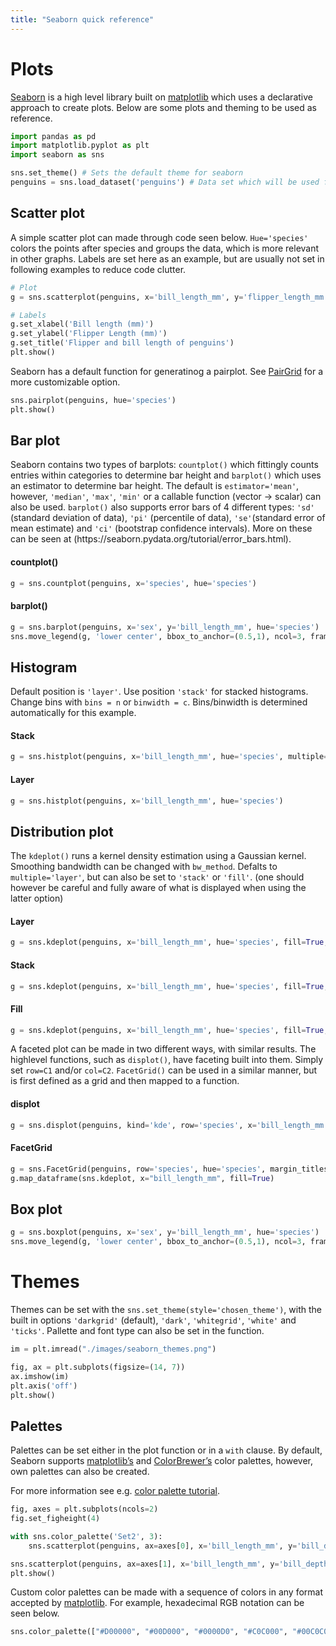 ```yaml
---
title: "Seaborn quick reference"
---
```


# Plots
[Seaborn](https://seaborn.pydata.org/index.html) is a high level library built on [matplotlib](https://matplotlib.org/) which uses a declarative approach to create plots. Below are some plots and theming to be used as reference. 


```python
import pandas as pd
import matplotlib.pyplot as plt
import seaborn as sns

sns.set_theme() # Sets the default theme for seaborn
penguins = sns.load_dataset('penguins') # Data set which will be used for most examples
```


## Scatter plot

A simple scatter plot can made through code seen below. `Hue='species'` colors the points after species and groups the data, which is more relevant in other graphs. Labels are set here as an example, but are usually not set in following examples to reduce code clutter.

```python
# Plot
g = sns.scatterplot(penguins, x='bill_length_mm', y='flipper_length_mm', hue='species')

# Labels
g.set_xlabel('Bill length (mm)')
g.set_ylabel('Flipper Length (mm)')
g.set_title('Flipper and bill length of penguins')
plt.show()
```


Seaborn has a default function for generatinog a pairplot. See [PairGrid](https://seaborn.pydata.org/generated/seaborn.PairGrid.html) for a more customizable option. 
```python
sns.pairplot(penguins, hue='species')
plt.show()
```


## Bar plot
Seaborn contains two types of barplots: `countplot()` which fittingly counts entries within categories to determine bar height and `barplot()` which uses an estimator to determine bar height. The default is `estimator='mean'`, however, `'median'`, `'max'`, `'min'` or a callable function (vector -> scalar) can also be used. `barplot()` also supports error bars of 4 different types: `'sd'` (standard deviation of data), `'pi'` (percentile of data), `'se'`(standard error of mean estimate) and `'ci'` (bootstrap confidence intervals). More on these can be seen at (https://seaborn.pydata.org/tutorial/error_bars.html).

::: panel-tabset

#### countplot()
```python
g = sns.countplot(penguins, x='species', hue='species')
```

#### barplot()
```python
g = sns.barplot(penguins, x='sex', y='bill_length_mm', hue='species')
sns.move_legend(g, 'lower center', bbox_to_anchor=(0.5,1), ncol=3, frameon=False)
```

:::

## Histogram

Default position is `'layer'`. Use position `'stack'` for stacked histograms. Change bins with `bins = n` or `binwidth = c`. Bins/binwidth is determined automatically for this example. 

::: panel-tabset

#### Stack
```python
g = sns.histplot(penguins, x='bill_length_mm', hue='species', multiple='stack')
```

#### Layer
```python
g = sns.histplot(penguins, x='bill_length_mm', hue='species')
```

:::


## Distribution plot
The `kdeplot()` runs a kernel density estimation using a Gaussian kernel. Smoothing bandwidth can be changed with `bw_method`. Defalts to `multiple='layer'`, but can also be set to `'stack'` or `'fill'`. (one should however be careful and fully aware of what is displayed when using the latter option)

::: panel-tabset

#### Layer
```python
g = sns.kdeplot(penguins, x='bill_length_mm', hue='species', fill=True, alpha=0.6)
```

#### Stack
```python
g = sns.kdeplot(penguins, x='bill_length_mm', hue='species', fill=True, alpha=0.8, multiple='stack')
```

#### Fill
```python
g = sns.kdeplot(penguins, x='bill_length_mm', hue='species', fill=True, alpha=0.8, multiple='fill')
```
:::


A faceted plot can be made in two different ways, with similar results. The highlevel functions, such as `displot()`, have faceting built into them. Simply set `row=C1` and/or `col=C2`. `FacetGrid()` can be used in a similar manner, but is first defined as a grid and then mapped to a function.

::: panel-tabset

#### displot
```python
g = sns.displot(penguins, kind='kde', row='species', x='bill_length_mm', hue='species', fill=True, height=2, aspect=4)
```

#### FacetGrid
```python
g = sns.FacetGrid(penguins, row='species', hue='species', margin_titles=True, height=2, aspect=4)
g.map_dataframe(sns.kdeplot, x="bill_length_mm", fill=True)
```

:::


## Box plot
```python
g = sns.boxplot(penguins, x='sex', y='bill_length_mm', hue='species')
sns.move_legend(g, 'lower center', bbox_to_anchor=(0.5,1), ncol=3, frameon=False)
```


# Themes
Themes can be set with the `sns.set_theme(style='chosen_theme')`, with the built in options `'darkgrid'` (default), `'dark'`, `'whitegrid'`, `'white'` and `'ticks'`. Pallette and font type can also be set in the function. 
```python
im = plt.imread("./images/seaborn_themes.png")

fig, ax = plt.subplots(figsize=(14, 7))
ax.imshow(im)
plt.axis('off')
plt.show()
```




## Palettes
Palettes can be set either in the plot function or in a `with` clause. By default, Seaborn supports [matplotlib's](https://matplotlib.org/stable/gallery/color/colormap_reference.html) and [ColorBrewer's](https://colorbrewer2.org) color palettes, however, own palettes can also be created.


For more information see e.g. [color palette tutorial](https://seaborn.pydata.org/tutorial/color_palettes.html).

```python
fig, axes = plt.subplots(ncols=2)
fig.set_figheight(4)

with sns.color_palette('Set2', 3):
    sns.scatterplot(penguins, ax=axes[0], x='bill_length_mm', y='bill_depth_mm', hue='species', )

sns.scatterplot(penguins, ax=axes[1], x='bill_length_mm', y='bill_depth_mm', hue='species', palette=sns.color_palette('Accent', 3))
plt.show()
```

Custom color palettes can be made with a sequence of colors in any format accepted by [matplotlib](https://matplotlib.org/stable/users/explain/colors/colors.html). For example, hexadecimal RGB notation can be seen below.

```python
sns.color_palette(["#D00000", "#00D000", "#0000D0", "#C0C000", "#00C0C0", "#C000C0"])
```